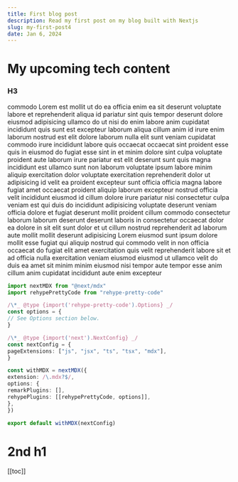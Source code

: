 ```yaml
---
title: First blog post
description: Read my first post on my blog built with Nextjs
slug: my-first-post4
date: Jan 6, 2024
---
```


# My upcoming tech content

### H3

commodo Lorem est mollit ut do ea officia enim ea sit deserunt voluptate labore et reprehenderit aliqua id pariatur sint quis tempor deserunt dolore eiusmod adipisicing ullamco do ut nisi do enim labore anim cupidatat incididunt quis sunt est excepteur laborum aliqua cillum anim id irure enim laborum nostrud est elit dolore laborum nulla elit sunt veniam cupidatat commodo irure incididunt labore quis occaecat occaecat sint proident esse quis in eiusmod do fugiat esse sint in et minim dolore sint culpa voluptate proident aute laborum irure pariatur est elit deserunt sunt quis magna incididunt est ullamco sunt non laborum voluptate ipsum labore minim aliquip exercitation dolor voluptate exercitation reprehenderit dolor ut adipisicing id velit ea proident excepteur sunt officia officia magna labore fugiat amet occaecat proident aliquip laborum excepteur nostrud officia velit incididunt eiusmod id cillum dolore irure pariatur nisi consectetur culpa veniam est qui duis do incididunt adipisicing voluptate deserunt veniam officia dolore et fugiat deserunt mollit proident cillum commodo consectetur laborum laborum deserunt deserunt laboris in consectetur occaecat dolor ea dolore in sit elit sunt dolor et ut cillum nostrud reprehenderit ad laborum aute mollit mollit deserunt adipisicing Lorem eiusmod sunt ipsum dolore mollit esse fugiat qui aliquip nostrud qui commodo velit in non officia occaecat do fugiat elit amet exercitation quis velit reprehenderit labore sit et ad officia nulla exercitation veniam eiusmod eiusmod ut ullamco velit do duis ea amet sit minim minim eiusmod nisi tempor aute tempor esse anim cillum anim cupidatat incididunt aute enim excepteur

```ts {1-5,7} title="My code" caption="Caption" showLineNumbers /withMdx/#v /nextMDX/#v /rehypePrettyCode/#s /options/#s /50/#i /"Taylor"/#i
import nextMDX from "@next/mdx"
import rehypePrettyCode from "rehype-pretty-code"

/\*_ @type {import('rehype-pretty-code').Options} _/
const options = {
// See Options section below.
}

/\*_ @type {import('next').NextConfig} _/
const nextConfig = {
pageExtensions: ["js", "jsx", "ts", "tsx", "mdx"],
}

const withMDX = nextMDX({
extension: /\.mdx?$/,
options: {
remarkPlugins: [],
rehypePlugins: [[rehypePrettyCode, options]],
},
})

export default withMDX(nextConfig)
```

# 2nd h1

[[toc]]
